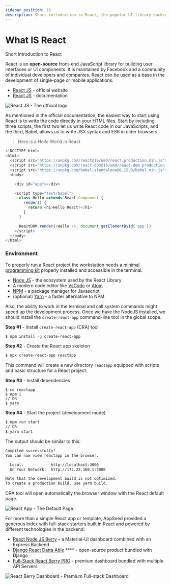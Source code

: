 ```yaml
---
sidebar_position: 16
description: Short introduction to React, the popular UI library backed by Facebook
---
```


# What IS React

<SubHeading> Short introduction to React</SubHeading>

React is an **open-source** front-end JavaScript library for building user interfaces or UI components. It is maintained by Facebook and a community of individual developers and companies. React can be used as a base in the development of single-page or mobile applications.

- [React JS](https://reactjs.org/) - official website
- [React JS](https://reactjs.org/docs/getting-started.html) - documentation

![React JS - The official logo](../../../static/assets/icons-react-x500w.png)

As mentioned in the official documentation, the easiest way to start using React is to write the code directly in your HTML files. Start by including three scripts, the first two let us write React code in our JavaScripts, and the third, Babel, allows us to write JSX syntax and ES6 in older browsers.

> Here is a Hello World in React

```javascript
<!DOCTYPE html>
<html>
  <script src="https://unpkg.com/react@16/umd/react.production.min.js"></script>
  <script src="https://unpkg.com/react-dom@16/umd/react-dom.production.min.js"></script>
  <script src="https://unpkg.com/babel-standalone@6.15.0/babel.min.js"></script>
  <body>

    <div id="app"></div>

    <script type="text/babel">
      class Hello extends React.Component {
        render() {
          return <h1>Hello React!</h1>
        }
      }

      ReactDOM.render(<Hello />, document.getElementById('app'))
    </script>
  </body>
</html>
```

###

### Environment

To properly run a React project the workstation needs a [minimal programming kit](../tutorials/minimal-programming-kit.mdx) properly installed and accessible in the terminal.

- [Node JS](https://nodejs.org/en/) - the ecosystem used by the React Library
- A modern code editor like [VsCode](https://code.visualstudio.com/) or [Atom](https://atom.io/)
- [NPM](https://www.npmjs.com/) - a package manager for Javascript
- (optional) [Yarn](https://yarnpkg.com/) - a faster alternative to NPM

Also, the ability to work in the terminal and call system commands might speed up the development process. Once we have the NodeJS installed, we should install the `create-react-app` command-line tool in the global scope.

 **Step #1** - Install `create-react-app` (CRA) tool

```bash
$ npm install -g create-react-app
```

 **Step #2** - Create the React app skeleton

```bash
$ npx create-react-app reactapp
```

This command will create a new directory `reactapp` equipped with scripts and basic structure for a React project.

**Step #3** - Install dependencies

```
$ cd reactapp
$ npm i
// OR
$ yarn
```

**Step #4** - Start the project (development mode)

```bash
$ npm run start
// OR
$ yarn start
```

The output should be similar to this:

```bash
Compiled successfully!
You can now view reactapp in the browser.

  Local:            http://localhost:3000
  On Your Network:  http://172.22.160.1:3000

Note that the development build is not optimized.
To create a production build, use yarn build.
```

CRA tool will open automatically the browser window with the React default page.

![React App - The Default Page.](<../../../static/assets/what-is-react-default-app (1).jpg>)

For more than a simple React app or template, AppSeed provided a generous index with full-stack starters built in React and powered by different technologies in the backend:

- [React Node JS Berry](https://appseed.us/product/react-node-js-berry-dashboard) **-** a Material-UI dashboard combined with an Express Backend
- [Django React Datta Able](https://appseed.us/product/django-react-datta-able) \*\*\*\* - open-source product bundled with Django
- [Full-Stack React Berry PRO](https://appseed.us/full-stack/react-berry-dashboard) - premium dashboard bundled with multiple API Servers

![React Berry Dashboard - Premium Full-stack Dashboard ](../../../static/assets/fullstack-berry-dashboard-charts-xs.jpg)
